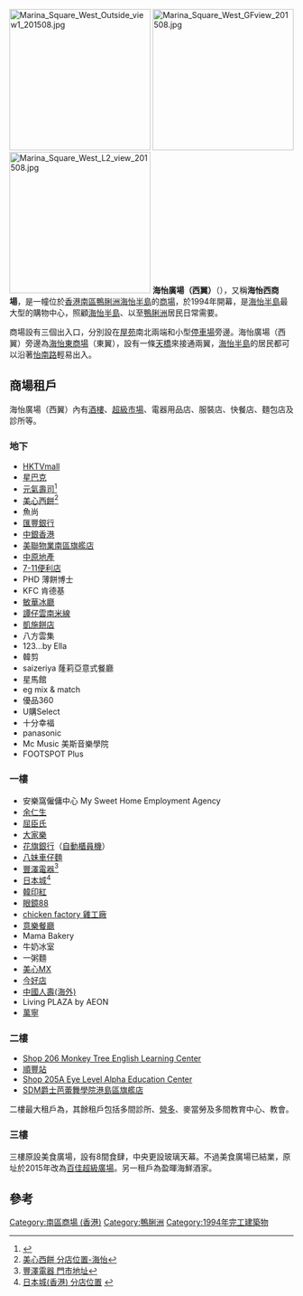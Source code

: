 {{不是|新海怡廣場|海怡東商場}}
{{infobox shopping mall
| shopping_mall_name = 海怡廣場（西翼）<br />海怡西商場<BR>Marina Square（West）
| image = Marina Square (West Centre interior).JPG
| caption =
| location = [[香港|香港]][[鴨脷洲|鴨脷洲]][[海怡半島|海怡半島]]海怡路
| opening_date = 1994年
| architect = 興業建築師樓有限公司
| manager = [[第一太平戴維斯|第一太平戴維斯]] <ref> [http://www.savills.com.hk/Commercial/content.asp?content=%5Cuber%5Fcase%5Fstudies%5C2295%2Ehtm&subcategory=%28Commercial%29+Property+Management+%2D+Shopping+Centre+Management&contenttype=case%5Fstudy&category=Commercial 第一太平戴維斯(英文)]{{Dead link|date=2018年6月 |bot=InternetArchiveBot |fix-attempted=no }} </ref>
| owner = 
| number_of_stores = 
| number_of_anchors =
| floor_area = 
| floors = 4層
| website = http://www.marinasquare.com.hk
}}
[[File:Marina_Square_West_Outside_view1_201508.jpg|250px]]
[[File:Marina_Square_West_GFview_201508.jpg|250px]]
[[File:Marina_Square_West_L2_view_201508.jpg|250px]]
'''海怡廣場（西翼）'''（{{lang-en|Marina Square (West)}}），又稱'''海怡西商場'''，是一幢位於[[香港|香港]][[南區_(香港)|南區]][[鴨脷洲|鴨脷洲]][[海怡半島|海怡半島]]的[[商場|商場]]，於1994年開幕，是[[海怡半島|海怡半島]]最大型的購物中心，照顧[[海怡半島|海怡半島]]、以至[[鴨脷洲|鴨脷洲]]居民日常需要。

商場設有三個出入口，分別設在[[屋苑|屋苑]]南北兩端和小型[[停車場|停車場]]旁邊。海怡廣場（西翼）旁邊為[[海怡東商場|海怡東商場]]（東翼），設有一條[[天橋|天橋]]來接通兩翼，[[海怡半島|海怡半島]]的居民都可以沿著[[怡南路|怡南路]]輕易出入。

== 商場租戶 ==
海怡廣場（西翼）內有[[酒樓|酒樓]]、[[超級市場|超級市場]]、電器用品店、服裝店、快餐店、麵包店及診所等。

=== 地下 ===
*[[HKTVmall|HKTVmall]] 
*[[星巴克|星巴克]]
*[[元氣壽司|元氣壽司]]<ref>{{Cite web |url=http://www.genkisushi.com.hk/tc/shop.asp |title=元氣壽司 店舖一覽 |accessdate=2010-08-11 |archive-date=2010-08-08 |archive-url=https://web.archive.org/web/20100808073311/http://www.genkisushi.com.hk/tc/shop.asp |dead-url=no }}</ref>
*[[美心西餅|美心西餅]]<ref> [http://www.maxims.com.hk/cakeshop/web/bakery/index.htm 美心西餅 分店位置-海怡]{{dead link|date=2018年3月 |bot=InternetArchiveBot |fix-attempted=yes }} </ref>
*魚尚
*[[匯豐銀行|匯豐銀行]]
*[[中銀香港|中銀香港]]
*[[美聯物業南區旗艦店|美聯物業南區旗艦店]]
*[[中原地產|中原地產]]
*[[7-11便利店|7-11便利店]]
*PHD 薄餅博士
*KFC 肯德基
*[[敏華冰廳|敏華冰廳]]
*[[譚仔雲南米線|譚仔雲南米線]]
*[[凱施餅店|凱施餅店]]
*八方雲集
*123...by Ella
*韓剪
*saizeriya  蕯莉亞意式餐廳
*星馬館
*eg mix & match
*優品360
*U購Select
*十分幸褔
*panasonic
*Mc Music 美斯音樂學院
*FOOTSPOT Plus

=== 一樓 ===
*安樂窩僱傭中心 My Sweet Home Employment Agency
*[[余仁生|余仁生]]
*[[屈臣氏|屈臣氏]]
*[[大家樂|大家樂]]
*[[花旗銀行|花旗銀行]]（[[自動櫃員機|自動櫃員機]]）
*[[八妹車仔麵|八妹車仔麵]]
*[[豐澤電器|豐澤電器]]<ref> [http://www.fortress.com.hk/fortress/jsp/sys/Sf_render.jsp?hs_region_id=REG_1&hs_dist_id=HK_APLEICHAU&hf_s_id=FT11&hf_srv_id=Nv_fstore_loc&hf_rand=86918441 豐澤電器 門市地址]{{dead link|date=2018年3月 |bot=InternetArchiveBot |fix-attempted=yes }} </ref>
*[[日本城|日本城]]<ref> [http://www.japanhome.com.hk/hk/location01.html#5 日本城(香港) 分店位置] {{webarchive|url=https://web.archive.org/web/20100822000801/http://www.japanhome.com.hk/hk/location01.html |date=2010-08-22 }} </ref>
*[[韓印紅|韓印紅]]
*[[眼鏡88|眼鏡88]]
*[[chicken_factory_雞工廠|chicken factory 雞工廠]]
*[[意樂餐廳|意樂餐廳]]
*Mama Bakery
*牛奶冰室
*一粥麵
*[[美心MX|美心MX]]
*[[今好店|今好店]]
*[[中國人壽(海外)|中國人壽(海外)]]
*Living PLAZA by AEON
*[[萬寧|萬寧]]

=== 二樓 ===
*[[Shop_206_Monkey_Tree_English_Learning_Center|Shop 206 Monkey Tree English Learning Center]]
*[[順豐站|順豐站]]
*[[Shop_205A_Eye_Level_Alpha_Education_Center|Shop 205A Eye Level Alpha Education Center]]
*[[SDM爵士芭蕾舞學院港島區旗艦店|SDM爵士芭蕾舞學院港島區旗艦店]]
二樓最大租戶為，其餘租戶包括多間診所、[[營多|營多]]、麥當勞及多間教育中心、教會。

=== 三樓 ===
三樓原設美食廣場，設有8間食肆，中央更設玻璃天幕。不過美食廣場已結業，原址於2015年改為[[百佳超級廣場|百佳超級廣場]]。另一租戶為盈暉海鮮酒家。

== 參考 ==
{{Reflist}}

[[Category:南區商場_(香港)|Category:南區商場 (香港)]]
[[Category:鴨脷洲|Category:鴨脷洲]]
[[Category:1994年完工建築物|Category:1994年完工建築物]]